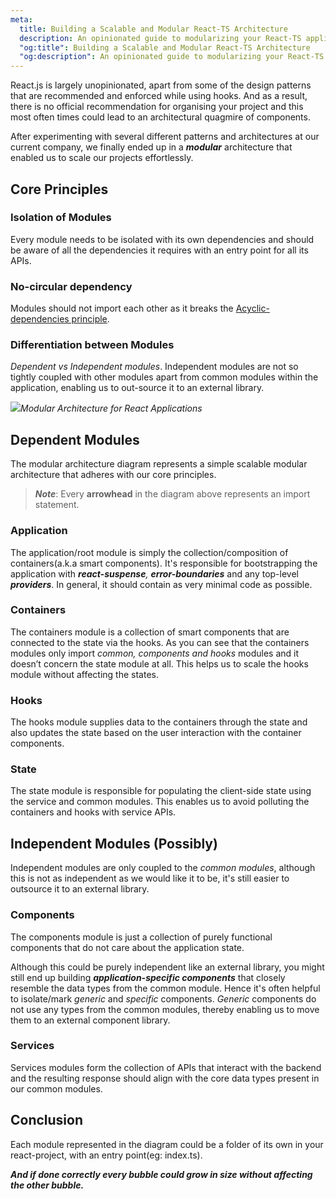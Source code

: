 ```yaml
---
meta:
  title: Building a Scalable and Modular React-TS Architecture
  description: An opinionated guide to modularizing your React-TS applications.
  "og:title": Building a Scalable and Modular React-TS Architecture
  "og:description": An opinionated guide to modularizing your React-TS applications.
---
```


React.js is largely unopinionated, apart from some of the design patterns that are recommended and enforced while using hooks. And as a result, there is no official recommendation for organising your project and this most often times could lead to an architectural quagmire of components.

After experimenting with several different patterns and architectures at our current company, we finally ended up in a **_modular_** architecture that enabled us to scale our projects effortlessly.

## Core Principles

### Isolation of Modules

Every module needs to be isolated with its own dependencies and should be aware of all the dependencies it requires with an entry point for all its APIs.

### No-circular dependency

Modules should not import each other as it breaks the [Acyclic-dependencies principle](https://medium.com/r/?url=https%3A%2F%2Fen.wikipedia.org%2Fwiki%2FAcyclic_dependencies_principle%23%3A~%3Atext%3DThe%2520acyclic%2520dependencies%2520principle%2520%28ADP%2Cform%2520a%2520directed%2520acyclic%2520graph.).

### Differentiation between Modules

_Dependent vs Independent modules_. Independent modules are not so tightly coupled with other modules apart from common modules within the application, enabling us to out-source it to an external library.

![](https://cdn-images-1.medium.com/max/800/1*h8eRI6PjUdn2q4tTEZ_MVQ.png)_Modular Architecture for React Applications_

## Dependent Modules

The modular architecture diagram represents a simple scalable modular architecture that adheres with our core principles.

> **_Note_**: Every **arrowhead** in the diagram above represents an import statement.

### Application

The application/root module is simply the collection/composition of containers(a.k.a smart components). It's responsible for bootstrapping the application with **_react-suspense_**_,_ **_error-boundaries_** and any top-level **_providers_**. In general, it should contain as very minimal code as possible.

### Containers

The containers module is a collection of smart components that are connected to the state via the hooks. As you can see that the containers modules only import _common, components and hooks_ modules and it doesn’t concern the state module at all. This helps us to scale the hooks module without affecting the states.

### Hooks

The hooks module supplies data to the containers through the state and also updates the state based on the user interaction with the container components.

### State

The state module is responsible for populating the client-side state using the service and common modules. This enables us to avoid polluting the containers and hooks with service APIs.

## Independent Modules (Possibly)

Independent modules are only coupled to the _common modules_, although this is not as independent as we would like it to be, it's still easier to outsource it to an external library.

### Components

The components module is just a collection of purely functional components that do not care about the application state.

Although this could be purely independent like an external library, you might still end up building **_application-specific components_** that closely resemble the data types from the common module. Hence it's often helpful to isolate/mark _generic_ and _specific_ components. _Generic_ components do not use any types from the common modules, thereby enabling us to move them to an external component library.

### Services

Services modules form the collection of APIs that interact with the backend and the resulting response should align with the core data types present in our common modules.

## Conclusion

Each module represented in the diagram could be a folder of its own in your react-project, with an entry point(eg: index.ts).

**_And if done correctly every bubble could grow in size without affecting the other bubble._**
